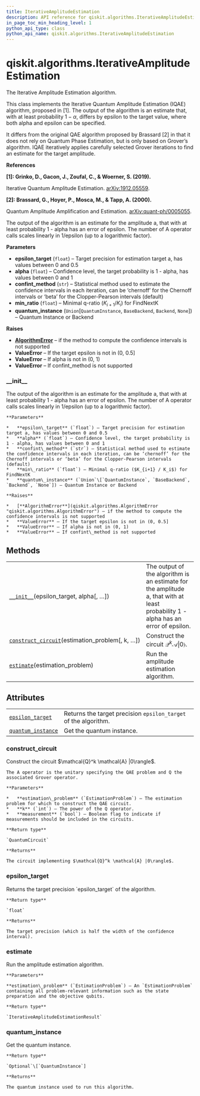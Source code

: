 ```yaml
---
title: IterativeAmplitudeEstimation
description: API reference for qiskit.algorithms.IterativeAmplitudeEstimation
in_page_toc_min_heading_level: 1
python_api_type: class
python_api_name: qiskit.algorithms.IterativeAmplitudeEstimation
---
```


# qiskit.algorithms.IterativeAmplitudeEstimation

<Class id="qiskit.algorithms.IterativeAmplitudeEstimation" isDedicatedPage={true} github="https://github.com/qiskit/qiskit/tree/stable/0.17/qiskit/algorithms/amplitude_estimators/iae.py" signature="IterativeAmplitudeEstimation(epsilon_target, alpha, confint_method='beta', min_ratio=2, quantum_instance=None)">
  The Iterative Amplitude Estimation algorithm.

  This class implements the Iterative Quantum Amplitude Estimation (IQAE) algorithm, proposed in \[1]. The output of the algorithm is an estimate that, with at least probability $1 - \alpha$, differs by epsilon to the target value, where both alpha and epsilon can be specified.

  It differs from the original QAE algorithm proposed by Brassard \[2] in that it does not rely on Quantum Phase Estimation, but is only based on Grover’s algorithm. IQAE iteratively applies carefully selected Grover iterations to find an estimate for the target amplitude.

  **References**

  **\[1]: Grinko, D., Gacon, J., Zoufal, C., & Woerner, S. (2019).**

  Iterative Quantum Amplitude Estimation. [arXiv:1912.05559](https://arxiv.org/abs/1912.05559).

  **\[2]: Brassard, G., Hoyer, P., Mosca, M., & Tapp, A. (2000).**

  Quantum Amplitude Amplification and Estimation. [arXiv:quant-ph/0005055](http://arxiv.org/abs/quant-ph/0005055).

  The output of the algorithm is an estimate for the amplitude a, that with at least probability 1 - alpha has an error of epsilon. The number of A operator calls scales linearly in 1/epsilon (up to a logarithmic factor).

  **Parameters**

  *   **epsilon\_target** (`float`) – Target precision for estimation target a, has values between 0 and 0.5
  *   **alpha** (`float`) – Confidence level, the target probability is 1 - alpha, has values between 0 and 1
  *   **confint\_method** (`str`) – Statistical method used to estimate the confidence intervals in each iteration, can be ‘chernoff’ for the Chernoff intervals or ‘beta’ for the Clopper-Pearson intervals (default)
  *   **min\_ratio** (`float`) – Minimal q-ratio ($K_{i+1} / K_i$) for FindNextK
  *   **quantum\_instance** (`Union`\[`QuantumInstance`, `BaseBackend`, `Backend`, `None`]) – Quantum Instance or Backend

  **Raises**

  *   [**AlgorithmError**](qiskit.algorithms.AlgorithmError "qiskit.algorithms.AlgorithmError") – if the method to compute the confidence intervals is not supported
  *   **ValueError** – If the target epsilon is not in (0, 0.5]
  *   **ValueError** – If alpha is not in (0, 1)
  *   **ValueError** – If confint\_method is not supported

  ### \_\_init\_\_

  <Function id="qiskit.algorithms.IterativeAmplitudeEstimation.__init__" name="__init__" signature="__init__(epsilon_target, alpha, confint_method='beta', min_ratio=2, quantum_instance=None)">
    The output of the algorithm is an estimate for the amplitude a, that with at least probability 1 - alpha has an error of epsilon. The number of A operator calls scales linearly in 1/epsilon (up to a logarithmic factor).

    **Parameters**

    *   **epsilon\_target** (`float`) – Target precision for estimation target a, has values between 0 and 0.5
    *   **alpha** (`float`) – Confidence level, the target probability is 1 - alpha, has values between 0 and 1
    *   **confint\_method** (`str`) – Statistical method used to estimate the confidence intervals in each iteration, can be ‘chernoff’ for the Chernoff intervals or ‘beta’ for the Clopper-Pearson intervals (default)
    *   **min\_ratio** (`float`) – Minimal q-ratio ($K_{i+1} / K_i$) for FindNextK
    *   **quantum\_instance** (`Union`\[`QuantumInstance`, `BaseBackend`, `Backend`, `None`]) – Quantum Instance or Backend

    **Raises**

    *   [**AlgorithmError**](qiskit.algorithms.AlgorithmError "qiskit.algorithms.AlgorithmError") – if the method to compute the confidence intervals is not supported
    *   **ValueError** – If the target epsilon is not in (0, 0.5]
    *   **ValueError** – If alpha is not in (0, 1)
    *   **ValueError** – If confint\_method is not supported
  </Function>

  ## Methods

  |                                                                                                                                                                                           |                                                                                                                                   |
  | ----------------------------------------------------------------------------------------------------------------------------------------------------------------------------------------- | --------------------------------------------------------------------------------------------------------------------------------- |
  | [`__init__`](#qiskit.algorithms.IterativeAmplitudeEstimation.__init__ "qiskit.algorithms.IterativeAmplitudeEstimation.__init__")(epsilon\_target, alpha\[, …])                            | The output of the algorithm is an estimate for the amplitude a, that with at least probability 1 - alpha has an error of epsilon. |
  | [`construct_circuit`](#qiskit.algorithms.IterativeAmplitudeEstimation.construct_circuit "qiskit.algorithms.IterativeAmplitudeEstimation.construct_circuit")(estimation\_problem\[, k, …]) | Construct the circuit $\mathcal{Q}^k \mathcal{A} \vert 0\rangle$.                                                                 |
  | [`estimate`](#qiskit.algorithms.IterativeAmplitudeEstimation.estimate "qiskit.algorithms.IterativeAmplitudeEstimation.estimate")(estimation\_problem)                                     | Run the amplitude estimation algorithm.                                                                                           |

  ## Attributes

  |                                                                                                                                                          |                                                                 |
  | -------------------------------------------------------------------------------------------------------------------------------------------------------- | --------------------------------------------------------------- |
  | [`epsilon_target`](#qiskit.algorithms.IterativeAmplitudeEstimation.epsilon_target "qiskit.algorithms.IterativeAmplitudeEstimation.epsilon_target")       | Returns the target precision `epsilon_target` of the algorithm. |
  | [`quantum_instance`](#qiskit.algorithms.IterativeAmplitudeEstimation.quantum_instance "qiskit.algorithms.IterativeAmplitudeEstimation.quantum_instance") | Get the quantum instance.                                       |

  ### construct\_circuit

  <Function id="qiskit.algorithms.IterativeAmplitudeEstimation.construct_circuit" name="construct_circuit" signature="construct_circuit(estimation_problem, k=0, measurement=False)">
    Construct the circuit $\mathcal{Q}^k \mathcal{A} |0\rangle$.

    The A operator is the unitary specifying the QAE problem and Q the associated Grover operator.

    **Parameters**

    *   **estimation\_problem** (`EstimationProblem`) – The estimation problem for which to construct the QAE circuit.
    *   **k** (`int`) – The power of the Q operator.
    *   **measurement** (`bool`) – Boolean flag to indicate if measurements should be included in the circuits.

    **Return type**

    `QuantumCircuit`

    **Returns**

    The circuit implementing $\mathcal{Q}^k \mathcal{A} |0\rangle$.
  </Function>

  ### epsilon\_target

  <Function id="qiskit.algorithms.IterativeAmplitudeEstimation.epsilon_target" name="epsilon_target" signature="property epsilon_target">
    Returns the target precision `epsilon_target` of the algorithm.

    **Return type**

    `float`

    **Returns**

    The target precision (which is half the width of the confidence interval).
  </Function>

  ### estimate

  <Function id="qiskit.algorithms.IterativeAmplitudeEstimation.estimate" name="estimate" signature="estimate(estimation_problem)">
    Run the amplitude estimation algorithm.

    **Parameters**

    **estimation\_problem** (`EstimationProblem`) – An `EstimationProblem` containing all problem-relevant information such as the state preparation and the objective qubits.

    **Return type**

    `IterativeAmplitudeEstimationResult`
  </Function>

  ### quantum\_instance

  <Function id="qiskit.algorithms.IterativeAmplitudeEstimation.quantum_instance" name="quantum_instance" signature="property quantum_instance">
    Get the quantum instance.

    **Return type**

    `Optional`\[`QuantumInstance`]

    **Returns**

    The quantum instance used to run this algorithm.
  </Function>
</Class>


